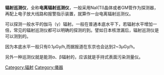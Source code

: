 {{unreferenced|time=2011-07-09T13:11:20+00:00}}
''' 辐射巡测仪'''，全称'''电离辐射巡测仪'''，一般采用NaI(Tl)晶体或者GM管作为探测器，再配上电子放大线路和报警指示装置，就算作一台电离辐射巡测仪。

可以探测一般水平的伽马（γ）辐射。一般在普通本底水平下，若辐射水平增加一倍，常见的辐射巡测仪都可以明确的探测的到。譬如日本核泄漏后，辐射巡测仪是可以测到的。

因为本底水平一般只有0.1μGy/h,而据报道在东京也会达到2~3μGy/h。

另外一种巡测仪就是能测α、β辐射的，应该就是手持式表面污染测量仪。


[[Category:辐射|Category:辐射]]
[[Category:儀器|Category:儀器]]